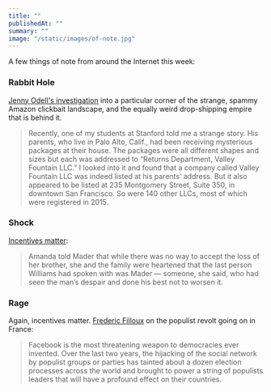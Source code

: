 ```yaml
---
title: ""
publishedAt: ""
summary: ""
image: "/static/images/of-note.jpg"
---
```


A few things of note from around the Internet this week:

### Rabbit Hole

[Jenny Odell's
investigation](https://www.nytimes.com/interactive/2018/11/27/style/what-is-inside-this-internet-rabbit-hole.html)
into a particular corner of the strange, spammy Amazon clickbait
landscape, and the equally weird drop-shipping empire that is behind it.

> Recently, one of my students at Stanford told me a strange story. His
> parents, who live in Palo Alto, Calif., had been receiving mysterious
> packages at their house. The packages were all different shapes and
> sizes but each was addressed to “Returns Department, Valley Fountain
> LLC.” I looked into it and found that a company called Valley Fountain
> LLC was indeed listed at his parents’ address. But it also appeared to
> be listed at 235 Montgomery Street, Suite 350, in downtown San
> Francisco. So were 140 other LLCs, most of which were registered in
> 2015.

### Shock

[Incentives
matter](https://features.propublica.org/weirton/police-shooting-lethal-force-cop-fired-west-virginia):

> Amanda told Mader that while there was no way to accept the loss of
> her brother, she and the family were heartened that the last person
> Williams had spoken with was Mader — someone, she said, who had seen
> the man’s despair and done his best not to worsen it.

### Rage

Again, incentives matter. [Frederic
Filloux](https://mondaynote.com/how-facebook-is-fueling-the-french-populist-rage-27a86acb9d85)
on the populist revolt going on in France:

> Facebook is the most threatening weapon to democracies ever invented.
> Over the last two years, the hijacking of the social network by
> populist groups or parties has tainted about a dozen election
> processes across the world and brought to power a string of populists
> leaders that will have a profound effect on their countries.

### 
